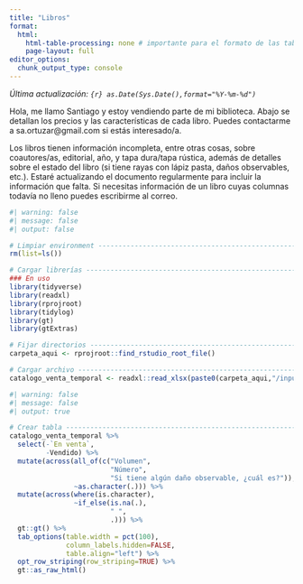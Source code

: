 ```yaml
---
title: "Libros"
format:
  html:
    html-table-processing: none # importante para el formato de las tablas html
    page-layout: full
editor_options: 
  chunk_output_type: console
---
```


<p><i>Última actualización: `{r} as.Date(Sys.Date(),format="%Y-%m-%d")`</i></p>

Hola, me llamo Santiago y estoy vendiendo parte de mi biblioteca. Abajo se detallan los precios y las características de cada libro. Puedes contactarme a sa.ortuzar@gmail.com si estás interesado/a.

Los libros tienen información incompleta, entre otras cosas, sobre coautores/as, editorial, año, y tapa dura/tapa rústica, además de detalles sobre el estado del libro (si tiene rayas con lápiz pasta, daños observables, etc.). Estaré actualizando el documento regularmente para incluir la información que falta. Si necesitas información de un libro cuyas columnas todavía no lleno puedes escribirme al correo. 

```r
#| warning: false
#| message: false
#| output: false

# Limpiar environment ----------------------------------------------------------
rm(list=ls())

# Cargar librerías -------------------------------------------------------------
### En uso
library(tidyverse)
library(readxl)
library(rprojroot)
library(tidylog)
library(gt)
library(gtExtras)

# Fijar directorios ------------------------------------------------------------
carpeta_aqui <- rprojroot::find_rstudio_root_file()

# Cargar archivo ---------------------------------------------------------------
catalogo_venta_temporal <- readxl::read_xlsx(paste0(carpeta_aqui,"/input/libros.xlsx"))
```

```r
#| warning: false
#| message: false
#| output: true

# Crear tabla ------------------------------------------------------------------
catalogo_venta_temporal %>% 
  select(-`En venta`,
         -Vendido) %>% 
  mutate(across(all_of(c("Volumen",
                         "Número",
                         "Si tiene algún daño observable, ¿cuál es?")),
                ~as.character(.))) %>% 
  mutate(across(where(is.character),
                ~if_else(is.na(.),
                         " ",
                         .))) %>% 
  gt::gt() %>% 
  tab_options(table.width = pct(100),
              column_labels.hidden=FALSE,
              table.align="left") %>%
  opt_row_striping(row_striping=TRUE) %>% 
  gt::as_raw_html()
```

